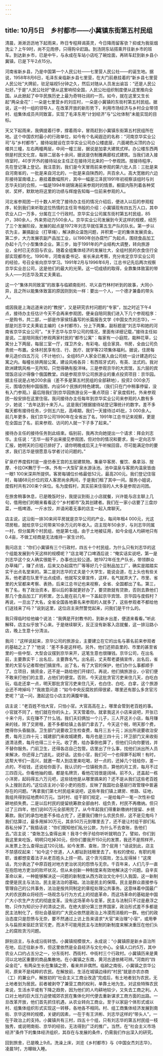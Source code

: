 ```yaml
---
---
---
```

title: 10月5日　乡村都市——小冀镇东街第五村民组
---

清晨，淅淅沥沥地下起雨来，昨日专程拜谒英灵，今日降雨留客欤？抑或为我驱烟洗尘？上午9时，尚不见雨停，只得购伞赶路。到汤阴东站搭乘开往新乡市的班车。到达新乡市，已是中午，与永成在车站小店吃了碗烩面，再转车赶到新乡县小冀镇，已是下午2点15分。

河南省新乡县，乃是中国第一个人民公社——七里营人民公社——的诞生地。据说，1958年8月6日，毛泽东亲临新乡县七里营，在大门前悬挂着的“新乡县七里营人民公社”大牌前，驻足端视5分钟之久，然后对随从人员发出谕旨：“还是人民公社好。”于是“人民公社好”便从这里响彻全国，人民公社组织制度便从这里推向全国。从此掀起了中华民族历史上最为奇特壮阔的一页。如今，就在这里又生长起“两朵金花”：一朵是七里营乡的刘庄村，一朵是小冀镇的东街村第五村民组。据说，这一村一组的领导人，在改革开放的新形势下，利用市场经济与乡村企业带领村、组集体成员共同致富，实现了毛泽东用“计划经济”与“公社体制”未能实现的目标。

天又下起雨来，我俩提着行李，撑着雨伞，冒雨赶到小冀镇东街第五村民组所在地。这个中国农村最小的行政单位，如今有个名闻遐迩的名称：“河南京华实业公司”与“乡村都市”。接待站就设在京华实业公司办公楼底层，六面褐色尖顶的办公楼共三幢，左右两幢两层，中间一幢三层，据说是加拿大建筑式样。办公楼东西两侧是村民文化宫，每排二层各十余间，据说是仿制雅典廊柱式建筑。当我们进入接待室时，40岁开外的接待站女主任正在接待河北来的一个参观团。按接待程序，先在登记簿上登记。我注意到，我们是今天冒雨前来参观的第六批人员：三批是来自河南省的，一批是来自河北的，一批是来自陕西的，共百余人。高大宽敞的六边形接待室南墙上，悬挂着数幅照片，其中一幅是江泽民1991年初视察该组时与刘志华夫妇的合照，一幅是1994年胡锦涛前来参观时的情景。橱窗内陈列着各种奖状、奖杯，默默地将这里的功绩与辉煌告知每一位前来参观的人。

河北省参观团一行十数人听完了接待办主任的情况介绍后，便进入以后的参观程序，轮到我们来听取这位热情的主任背书般的介绍：小冀镇现有四五万人口，其中农业人口一万多，分属在三个行政村。京华实业公司属东街村第五村民组，85户，380余人，外来劳动力500余人。京华实业公司发展到今天这样的规模，经历了三个发展阶段，发展的起点是1972年刘志华就任第五生产队的队长。第一步以农为主，兼搞副业（打草绳），解决群众温饱问题，并积累一定的集体发展资金。第二步，大力发展农副产品加工业，以1980年创办腐竹厂为起点，围绕食品加工办起十几个小型集体企业。第三步，始于1991年的产业结构大调整，转向旅游业，全村已无农田与农业。随着全组集体经济的发展壮大，全组村民的衣食住行全部实现都市化。1990年，河南省委书记、省长来此考察，充分肯定京华实业公司的经验，号召全省向京华学习。1991年2月与1996年6月，江总书记先后两次视察京华实业总公司，这是他们的最大的光荣。这一切成绩的取得，全靠集体致富的带头人——刘志华及其丈夫黄岩。

这一个“集体共同致富”的故事与临颍南街村、巩义县竹林村听到的故事，大同小异，且之所以能集体致富的原因则到处一样：要出一个人，一个德才兼备的带头人。

或因我是上海远道来访的“教授”，又是研究农村问题的“专家”，加之时近下午4点，接待办主任估计今天不会再来参观团，便亲自陪同我们进入下几个参观程序：一是购书，共二部，一部是作家侯钰鑫写的长篇报告文学《中国女杰刘志华》，一部是刘志华丈夫黄岩主编的《乡村都市》，分上下两集，副标题是“刘志华和她的河南省京华实业公司”。“关于志华与京华公司的情况，里面有详细记载，”接待主任如是说。二是陪同我们参观两家村民的“都市公寓”：每家有一小庭院，栽种花草，公寓分上下两层，每层三室一厅，煤卫齐全，有彩电、组合家具、书房，全由公司负责统一布置。全体村民享有住、行、医疗、就学等22项集体福利。据说，住房每单元造价四五万元（不计地价）。全组85户人家全已搬入由公司统一设计建造的公寓之内。每幢长排两层公寓，建设风格各异：有西班牙式的，有英、法式的。我对欧洲建筑风格一无所知，只觉得确有股洋味。三是参观京华的大宾馆，五六层的宾馆饭店设计得像个俄国教堂。四是参观京华公司旅游业的重点投资项目：京华园。据主任说是占地200余亩（差不多是第五村民组的全部耕地），投资2 000余万元，围墙仿制中国版图，内设56个民族的特色建筑。（我们只在门中稍事停留，没有入门参观。）最后陪我们到京华园旅游业另一重点项目：矿泉度假村。外来参观团一般安排在这里住宿。我问接待办主任每年到京华实业公司来参观的人数有多少，她说：“去年达到十来万人。这是我们根据接待站登记簿统计的数字。差不多每天都有接待任务，少则五六批，高峰期，我们一天接待过45批，3 000余人。前几年更多，我们京华公司1990年在全省出了名，1991年江总书记来视察，更是在全国出了名，前来参观、访问的人就一下子多了起来。”

接待办主任的接待任务到此结束。临别前，我再次向她提出一个请求：拜会刘志华。主任说：“志华一般不出来接见参观团，但对你的情况和要求，我一定向志华汇报，她明天的日程已排好了，请你明晚或后天上午听候回音。尽可能满足你的要求，我们志华是很愿意与学者讨论问题的。”

矿泉疗养度假村是一座仿泰王宫的五层建筑物。集豪华客房、餐饮、桑拿浴、按摩、卡拉OK舞厅于一体。外有一大型矿泉水游泳池。池中温泉与客房内温泉皆由一眼1 100米深井所提供。客房每铺位价格最低52元，最高200元。我们登记住宿时，每铺68元价位的双人客房尚余两间，于是我们租了其中一间。服务小姐说，度假村共有200来个床位。名为度假村，其实前来住宿的人大多是参观访问团。

在旅舍稍事休息，已是晚饭时分，我提议到街上小店就餐，兴许能与店主聊上几句，借用他们的眼来看看这个“乡村都市”及其创建者。我们在一家小店要了三盘炒菜，一瓶啤酒，一斤水饺，并请闲着无事的店主一起入席聊天。

店主说，这沿街一排30来间平房就是京华公司的产业，每间年租4 000元，光这项房租，就给京华公司带来10余万元的年收入。店主现年50余岁，与刘志华同属一村，但分属两个村民组，他是第七组。由于土地被征用，如今全组人均耕地只有0.4亩，不做工经商是无法维持一家生计的。

我问店主：“你们小冀镇有三个行政村，四五十个村民组，为什么只有刘志华的这个组能发展到今天这样的规模呢？”店主喝了口啤酒后说：“俺实话实说吧，第一是刘志华这个女人确实很能干，办事也比较公道。她1972年任生产队长，带领群众办草绳厂，赚了点钱，后来又办起腐竹厂等等好几个豆制品加工厂，确实是踏踏实实干出点名堂来的。第二是刘志华的丈夫是个大学生，能说会道，在上头也有些关系，他老婆在队里干出点成绩，他就写文章宣传，这样，名气就弄大了。市里、省里的大官都来考察、表扬，后来江总书记也来视察，全省、全国都出了名。第三，有了名，有了政治资本，那以后的事就更好办了，要贷款就有贷款，否则去靠他们那几个食品加工厂的积累，怎么能在前几年一下盖起京华宾馆、京华园与度假村？再说，一旦出了大名，全省全国各地慕名来参观的人就多了，这些参观者不都给他们送钱来了吗？”说到这里，这位店主突然警觉起来，问我们是干什么的。

我只得临时给他编个说法：“我俩是开封教书的，到新乡出差，便道来看看。”听此解释，店主似乎放下心来。于是继续聊天，反正没有新客入店就餐，这一排沿路小店，晚上生意十分清淡。

我问：“这样说起来，京华公司的旅游业，主要建立在它的出名与慕名前来参观者的基础之上了？”他说：“差不多是这样吧。另外，他们还把县里的、市里的甚至省里的一些中型、大型会议摆到京华来开，这笔生意也很赚钱。京华公司，在出名前，主要靠实干；出名后，主要靠名气。出名前，丈夫帮老婆搞宣传，出名后，省里的大官与记者帮他们搞宣传。出了名，有了大官的保护，他们办什么事都顺手了。立项目，搞资金，还不是一路给他们开绿灯。再说，他们搞旅游业，小官们便不敢来打他们的主意，占他们的便宜。否则，今天这批贪官污吏来住几天，白吃白玩，临走还拿一点，明天那批贪官污吏来住几天，也白住、白吃、白拿，这个旅游业还不垮掉吗？”我故意问道：“如今中央反腐败抓得很紧，哪里还有那么多贪官污吏呢？”这一问，激起这位小店主的满腹牢骚。

店主说：“老百姓不怕大官，只怕小官。大官高高在上，哪里会管到老百姓的事。小官就不同了，他们就在你的头上，天天管着你。就拿我这爿小店来说吧，开张已十来个月，实在赚不了什么钱。我们夫妇俩加一个儿子，三人开这爿小店，每月赚来的钱，除了交房租，差不多都给镇上各部门拿去了。今天这个税，明天那个费，搅得你头昏脑涨。卫生部门说要收卫生检查费，每月三五十元；派出所说要收治安费，每月三四十元；城建部门来收城建费，每月也是三四十元；环卫部门又来收街道清洁费，每月也得二三十元。收了费，给办事倒也算了，但他们只向你要钱，并不替你服务。门前卫生，还得各店自己包管。店里出了什么事，找他们派出所人员来解决，你还得上门送礼，说好话。这些小官，我们可一个也得罪不起啊！有时，这帮大爷们一高兴，就邀一帮人到店里来吃喝，好一点的，还掉几个钱给你，差一点的，不给钱，还说给你面子。我认识的一位镇税务员，算他的月工资，每月不过三四百元。你看他抽的烟，都是名牌货，看他花钱很是阔绰。前不久，还盖起一栋小洋房，起码得五六万元吧，这些钱他是从哪里搞来的？还不是从我们这些老百姓头上搜刮去的。”这位店主对小官小吏的抱怨，反映了我国社会基层行政管理中普遍存在的问题。“再拿我们第七村民组来说吧，这些年我们镇上建房、修路、征地，我组共得到征地费80万元。当时村、组干部们规定，一是给每户一笔一次性补偿耕地损失费。二是以后村民的提留统筹款全部由村、组负责，村民不再缴纳。但只过了三四年，他们说80万元全部用完了。从今年起我们得重新缴纳村提留、乡统筹款。我们的承包地差不多给占完了，还要我们缴什么农民负担，这不是见鬼吗？我们估算过，最多用掉30万元，其余50万元到哪里去了，还不是让村组干部们私吞私分掉了。”我插话说：“你们既知他们私分公款，为什么不去查账，告他们去。”店主说：“查账怎么查得出来！我寻个例子给你听听就明白了。譬如，你们到我这里来吃饭，明明只吃掉30元，但你们要我开150元的发票，我还不是照样开，从发票上怎么查得出这120元钱。如今发票、查账，顶个屁用！”话说到此，店主不禁感叹起来：“如今这个世道，人人都钻到钱眼里去了。有权的使权，有职的用职，谁都想变着法子从老百姓头上捞一把。这个贪污腐败，怎么反得掉！”这席话，充分表达了中原百姓对地方吏治状况的怨愤与无奈。千百年来，人们几乎一直在抱怨地方吏治的败坏状况，但从未创新一种制度来有效地解决这个问题。自辛亥革命以来，一种能够解决这一问题的新制度从西方政治文化中引入我国，这一新制度便是民主与法治。民主是法治的基础。法治是民主的保障。民主是群众直接参与管理自己的公共事务，法治是按共同制定的章程处理公共事务。这意味着中国最广大的农民群众将经历一场观念与行为方式上的彻底革命，而这场革命的基础是中国广大小农生产方式的彻底变革。没有这场革命与变革，民主与法制只不过是悬浮之物，只作为知识分子的清谈之资。在绝大部分第三世界国家，政治形式差不多都是民主法制化了，但社会基层的广大民众依然是政治上冷漠而消极的一群。他们的政治态度只是怨愤与无奈，要不然通过上访上告来请求“大官”来治理“小官”，或用拳头与扁担来驱赶贪官污吏，而决不可能用民主与法制的新制度来解决重压在他们头上的腐败贪污问题。

辞别店主，与永成沿街转悠。小冀镇规模很大，永成说：“小冀镇原是新乡县治所在地，后迁往新乡市，但这里依然是全县经济与文化中心。全镇人口约5万，其中农业人口约占五分之一，分东街村、西街村、中街村三个行政村。小冀镇历来是黄河以北地区重要的商品集散地。在小冀镇之东南，黄河古道依稀可辨。”河南的“四朵金花”，有两朵生长在集镇之旁，看来并非偶然。临颍之南街，小冀镇之京华公司，原来不是纯粹的农民。在解放前，生活在城镇边缘的“村民”就是亦农亦商（工）的兼业户，解放初的“社会主义工商业改造”完成后，有土地者划为农民，无土地者划为居民。前者被剥夺了兼营工商的权利，单靠土地为生。对这些特殊农民来说，生活水平或有下降之趋势，因为他们的人均耕地较少，又失去工商之利。人口对土地的巨大压力迫使城郊农民在集体化时代便去重新谋求工商方面的出路。一旦改革开放，他们首先抓住机遇，从农业转向工商业。至于以家庭个体形式或以村、组集体组织形式实现这一转移，各地各不相同。村、组工商集体经济发展到南街、京华这样的规模，关键的因素，一在于有王洪彬、刘志华这样的“带头人”，一在于政治上的支持。小冀镇共有三村，四五十个组，只有刘志华的第五村民组一枝独秀，或说明南街、京华的经验，无法得到广泛的推广。当然，在“社会主义市场经济”条件下的集体经济组织，其存在与发展的条件，仍需我们作出深入的研究。

回到旅舍，已是晚上9点。洗澡上床，浏览《乡村都市》与《中国女杰刘志华》，凌晨1时，方矇眬入睡。